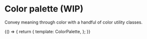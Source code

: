 

<Meta title="System/ColorPalette" />

# Color palette (WIP)

Convey meaning through color with a handful of color utility classes.

<Canvas>
  <Story name="ColorPalette">
    {() => {
      return {
        template: ColorPalette,
      };
    }}
  </Story>
</Canvas>